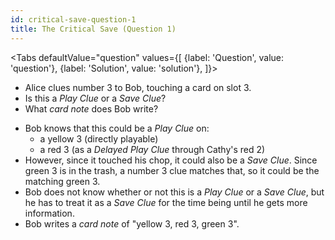 ```yaml
---
id: critical-save-question-1
title: The Critical Save (Question 1)
---
```



<BeginnersGuideProgress id="critical-save-question-1" />

<Tabs
  defaultValue="question"
  values={[
    {label: 'Question', value: 'question'},
    {label: 'Solution', value: 'solution'},
  ]}>
<TabItem value="question">

- Alice clues number 3 to Bob, touching a card on slot 3.
- Is this a _Play Clue_ or a _Save Clue_?
- What _card note_ does Bob write?

</TabItem>
<TabItem value="solution">

- Bob knows that this could be a _Play Clue_ on:
  - a yellow 3 (directly playable)
  - a red 3 (as a _Delayed Play Clue_ through Cathy's red 2)
- However, since it touched his chop, it could also be a _Save Clue_. Since green 3 is in the trash, a number 3 clue matches that, so it could be the matching green 3.
- Bob does not know whether or not this is a _Play Clue_ or a _Save Clue_, but he has to treat it as a _Save Clue_ for the time being until he gets more information.
- Bob writes a _card note_ of "yellow 3, red 3, green 3".

</TabItem>
</Tabs>

<CriticalSaveQuestion1 />
